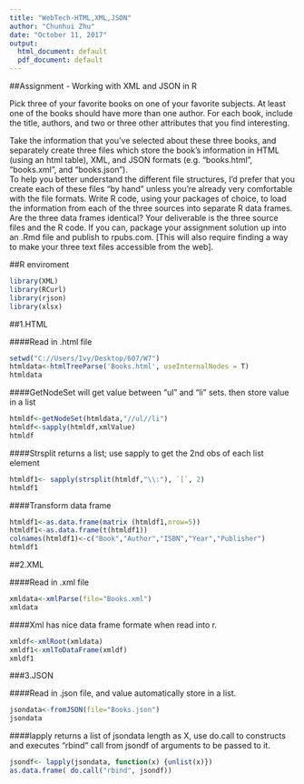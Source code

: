 ```yaml
---
title: "WebTech-HTML,XML,JSON"
author: "Chunhui Zhu"
date: "October 11, 2017"
output:
  html_document: default
  pdf_document: default
---
```


##Assignment - Working with XML and JSON in R 

Pick three of your favorite books on one of your favorite subjects.   At least one of the books should have more than one author.  For each book, include the title, authors, and two or three other attributes that you find interesting. 

Take the information that you've selected about these three books, and separately create three files which store the book's information in HTML (using an html table), XML, and JSON formats (e.g.  "books.html", "books.xml", and "books.json").  
To help you better understand the different file structures, I'd prefer that you create each of these files "by hand" unless you're already very comfortable with the file formats. Write R code, using your packages of choice, to load the information from each of the three sources into separate R data frames.   Are the three data frames identical? Your deliverable is the three source files and the R code.  If you can, package your assignment solution up into an .Rmd file and publish to rpubs.com.  [This will also require finding a way to make your three text files accessible from the web]. 

##R enviroment

```r
library(XML)
library(RCurl)
library(rjson)
library(xlsx)
```

##1.HTML


####Read in .html file
```r
setwd("C://Users/Ivy/Desktop/607/W7")
htmldata<-htmlTreeParse('Books.html', useInternalNodes = T)
htmldata
```


####GetNodeSet will get value between "ul" and "li" sets. then store value in a list
```r
htmldf<-getNodeSet(htmldata,"//ul//li")
htmldf<-sapply(htmldf,xmlValue)
htmldf
```

####Strsplit returns a list; use sapply to get the 2nd obs of each list element

```r
htmldf1<- sapply(strsplit(htmldf,"\\:"), `[`, 2)
htmldf1
```

####Transform data frame 

```r
htmldf1<-as.data.frame(matrix (htmldf1,nrow=5))
htmldf1<-as.data.frame(t(htmldf1))
colnames(htmldf1)<-c("Book","Author","ISBN","Year","Publisher")
htmldf1
```


##2.XML

####Read in .xml file
```r
xmldata<-xmlParse(file="Books.xml")
xmldata
```

####Xml has nice data frame formate when read into r. 

```r
xmldf<-xmlRoot(xmldata)
xmldf1<-xmlToDataFrame(xmldf)
xmldf1
```


###3.JSON

####Read in .json file, and value automatically store in a list.

```r
jsondata<-fromJSON(file="Books.json")
jsondata
```

####lapply returns a list of jsondata length as X, use do.call to constructs and executes "rbind" call from jsondf of arguments to be passed to it.

```r
jsondf<- lapply(jsondata, function(x) {unlist(x)})
as.data.frame( do.call("rbind", jsondf))
```


